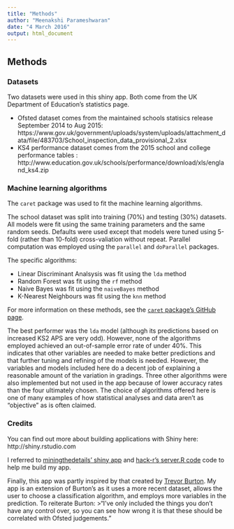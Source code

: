 ```yaml
---
title: "Methods"
author: "Meenakshi Parameshwaran"
date: "4 March 2016"
output: html_document
---
```



## Methods

### Datasets

Two datasets were used in this shiny app. Both come from the UK Department of Education's statistics page.

- Ofsted dataset comes from the maintained schools statisics release September 2014 to Aug 2015: https://www.gov.uk/government/uploads/system/uploads/attachment_data/file/483703/School_inspection_data_provisional_2.xlsx
- KS4 performance dataset comes from the 2015 school and college performance tables : http://www.education.gov.uk/schools/performance/download/xls/england_ks4.zip

### Machine learning algorithms

The `caret` package was used to fit the machine learning algorithms.

The school dataset was split into training (70%) and testing (30%) datasets. All models were fit using the same training parameters and the same random seeds. Defaults were used except that models were tuned using 5-fold (rather than 10-fold) cross-valiation without repeat. Parallel computation was employed using the `parallel` and `doParallel` packages.

The specific algorithms:

- Linear Discriminant Analsysis was fit using the `lda` method
- Random Forest was fit using the `rf` method
- Naive Bayes was fit using the `naiveBayes` method
- K-Nearest Neighbours was fit using the `knn` method

For more information on these methods, see the [`caret` package's GitHub page](http://topepo.github.io/caret/index.html).

The best performer was the `lda` model (although its predictions based on increased KS2 APS are very odd). However, none of the algorithms employed achieved an out-of-sample error rate of under 40%. This indicates that other variables are needed to make better predictions and that further tuning and refining of the models is needed. However, the variables and models included here do a decent job of explaining a reasonable amount of the variation in gradings. Three other algorithms were also implemented but not used in the app because of lower accuracy rates than the four ultimately chosen. The choice of algorithms offered here is one of many examples of how statistical analyses and data aren't as "objective" as is often claimed.

### Credits

You can find out more about building applications with Shiny here: http://shiny.rstudio.com

I referred to [miningthedetails' shiny app ](https://miningthedetails.shinyapps.io/knn-dashboard-shiny-plotly/) and [hack-r's server.R code](https://github.com/hack-r/coursera_shiny/blob/master/server.R) code to help me build my app.


Finally, this app was partly inspired by that created by [Trevor Burton](https://www.jtb-education.co.uk/ofstedpredictor.php). My app is an extension of Burton's as it uses a more recent dataset, allows the user to choose a classification algorithm, and employs more variables in the prediction. To reiterate Burton:
>"I've only included the things you don't have any control over, so you can see how wrong it is that these should be correlated with Ofsted judgements."

